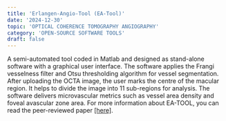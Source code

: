 ```yaml
---
title: 'Erlangen-Angio-Tool (EA-Tool)'
date: '2024-12-30'
topic: 'OPTICAL COHERENCE TOMOGRAPHY ANGIOGRAPHY'
category: 'OPEN-SOURCE SOFTWARE TOOLS'
draft: false
---
```


A semi-automated tool coded in Matlab and designed as stand-alone software with a graphical user interface.
The software applies the Frangi vesselness filter and Otsu thresholding algorithm for vessel segmentation.
After uploading the OCTA image, the user marks the centre of the macular region.
It helps to divide the image into 11 sub-regions for analysis.
The software delivers microvascular metrics such as vessel area density and foveal avascular zone area.
For more information about EA-TOOL, you can read the peer-reviewed paper <a className="text-primary-400 underline" target="_blank" href="https://karger.com/oph/article/243/1/75/263894/OCT-Angiography-Measurement-of-Retinal-Macular">[here]</a>.
